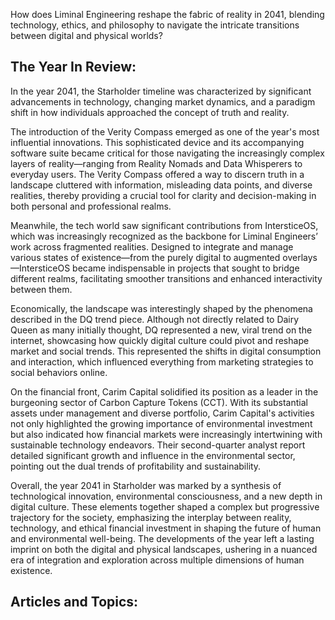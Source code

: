 How does Liminal Engineering reshape the fabric of reality in 2041, blending technology, ethics, and philosophy to navigate the intricate transitions between digital and physical worlds?


## The Year In Review:
In the year 2041, the Starholder timeline was characterized by significant advancements in technology, changing market dynamics, and a paradigm shift in how individuals approached the concept of truth and reality.

The introduction of the Verity Compass emerged as one of the year's most influential innovations. This sophisticated device and its accompanying software suite became critical for those navigating the increasingly complex layers of reality—ranging from Reality Nomads and Data Whisperers to everyday users. The Verity Compass offered a way to discern truth in a landscape cluttered with information, misleading data points, and diverse realities, thereby providing a crucial tool for clarity and decision-making in both personal and professional realms.

Meanwhile, the tech world saw significant contributions from IntersticeOS, which was increasingly recognized as the backbone for Liminal Engineers’ work across fragmented realities. Designed to integrate and manage various states of existence—from the purely digital to augmented overlays—IntersticeOS became indispensable in projects that sought to bridge different realms, facilitating smoother transitions and enhanced interactivity between them.

Economically, the landscape was interestingly shaped by the phenomena described in the DQ trend piece. Although not directly related to Dairy Queen as many initially thought, DQ represented a new, viral trend on the internet, showcasing how quickly digital culture could pivot and reshape market and social trends. This represented the shifts in digital consumption and interaction, which influenced everything from marketing strategies to social behaviors online.

On the financial front, Carim Capital solidified its position as a leader in the burgeoning sector of Carbon Capture Tokens (CCT). With its substantial assets under management and diverse portfolio, Carim Capital's activities not only highlighted the growing importance of environmental investment but also indicated how financial markets were increasingly intertwining with sustainable technology endeavors. Their second-quarter analyst report detailed significant growth and influence in the environmental sector, pointing out the dual trends of profitability and sustainability.

Overall, the year 2041 in Starholder was marked by a synthesis of technological innovation, environmental consciousness, and a new depth in digital culture. These elements together shaped a complex but progressive trajectory for the society, emphasizing the interplay between reality, technology, and ethical financial investment in shaping the future of human and environmental well-being. The developments of the year left a lasting imprint on both the digital and physical landscapes, ushering in a nuanced era of integration and exploration across multiple dimensions of human existence.

## Articles and Topics:

